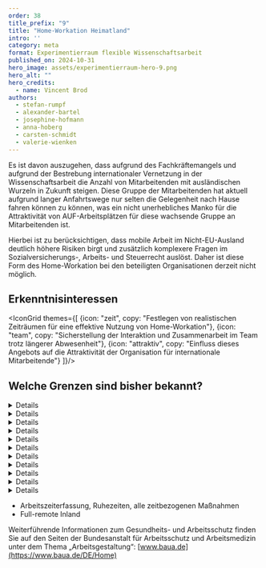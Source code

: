 ```yaml
---
order: 38
title_prefix: "9"
title: "Home-Workation Heimatland"
intro: ''
category: meta
format: Experimentierraum flexible Wissenschaftsarbeit
published_on: 2024-10-31
hero_image: assets/experimentierraum-hero-9.png
hero_alt: ""
hero_credits:
  - name: Vincent Brod
authors:
  - stefan-rumpf
  - alexander-bartel
  - josephine-hofmann
  - anna-hoberg
  - carsten-schmidt
  - valerie-wienken
---
```


Es ist davon auszugehen, dass aufgrund des Fachkräftemangels und aufgrund der Bestrebung internationaler Vernetzung in der Wissenschaftsarbeit die Anzahl von Mitarbeitenden mit ausländischen Wurzeln in Zukunft steigen. Diese Gruppe der Mitarbeitenden hat aktuell aufgrund langer Anfahrtswege nur selten die Gelegenheit nach Hause fahren können zu können, was ein nicht unerhebliches Manko für die Attraktivität von AUF-Arbeitsplätzen für diese wachsende Gruppe an Mitarbeitenden ist.

Hierbei ist zu berücksichtigen, dass mobile Arbeit im Nicht-EU-Ausland deutlich höhere Risiken birgt und zusätzlich komplexere Fragen im Sozialversicherungs-, Arbeits- und Steuerrecht auslöst. Daher ist diese Form des Home-Workation bei den beteiligten Organisationen derzeit nicht möglich.

## Erkenntnisinteressen

<IconGrid themes={[
  {icon: "zeit", copy: "Festlegen von realistischen Zeiträumen für eine effektive Nutzung von Home-Workation"},
  {icon: "team", copy: "Sicherstellung der Interaktion und Zusammenarbeit im Team trotz längerer Abwesenheit"},
  {icon: "attraktiv", copy: "Einfluss dieses Angebots auf die Attraktivität der Organisation für internationale Mitarbeitende"}
]}/>

## Welche Grenzen sind bisher bekannt?

<DetailsGroup>
<Details summary="Technische Grenzen">

- Verfügbarkeit und Leistungsfähigkeit insbesondere IT-technischer Infrastrukturen
- Zeitversatz
- Datenschutz
- IT-Sicherheit

</Details>
<Details summary="Prozessuale Grenzen">

- Zeitverschiebungen aufgrund der jeweiligen Länderverteilung und auftretende Engpässe in der Teamzusammenarbeit

</Details>
<Details summary="Führungs- und teambezogene Grenzen">

- Umgang mit gestörten Kollaborationsprozessen z.B. aufgrund von Zeitverschiebungen
- Evtl. Unterschiede zu deutschen Mitarbeitenden
- Ungerechtigkeitsempfinden

</Details>
<Details summary="Kulturelle Grenzen">

- Keine bekannt

</Details>
<Details summary="Arbeitsrechtliche Grenzen">

- Keine bekannt

</Details>
<Details summary="Krankenversicherungsrechtliche Grenzen">

- Fehlende Abkommen der nationalen Krankenversicherungen zur Übernahme von etwaigen Arzt-/Behandlungskosten. Bei dienstlichem Interesse könnte ggf. eine Entsendebescheinigung beantragt werden, die den KV-Schutz im Inland bestätigt. Dann gälte § 17 V SGB V

</Details>
<Details summary="Steuerrechtliche Grenzen">

- Wo existent: Doppelbesteuerungsabkommen (DBA) bei Überschreibung der 182-Tage-Grenze
- Findet das Arbeiten im Urlaub an mehr als 183 Tagen im Jahr statt und entspricht damit mehr als der Hälfte der regulären Arbeitszeit, entsteht eine Lohnsteuerpflicht in dem Land, in dem die "Workation" durchgeführt wird. Wird weniger als 183 Tage im Ausland gearbeitet, bleibt es u.U. bei Lohnsteuerpflicht in Deutschland.
- Darüber hinaus gilt auch in diesem Erprobungsfeld die Gefahr der Betriebsstätten-Gründung
- Ebenso zu berücksichtigen: Lohnsteuerabführungspflichten des Arbeitgebers

</Details>
<Details summary="Sozialversicherungsrechtliche Grenzen">

- Keine bekannt

</Details>
<Details summary="Tarifvertragliche Grenzen">

- Keine bekannt

</Details>
<Details summary="Gesundheitliche Grenzen">

- Keine bekannt

</Details>
<Details summary="Sonstige Grenzen">

- Zu prüfen, welche lokalen Gesetze einzuhalten sind, ob z.B. die Miete für Home-Office vom Arbeitgeber erstattet werden müsste, etc.
- Exportkontrolle
- Ein großzügigerer Rahmen für Personen aus Drittstaaten würde auch gegen den Gleichbehandlungsgrundsatz verstoßen.

</Details>
</DetailsGroup>

<Callout title="Zu welchen anderen Erprobungsfeldern besteht ein enger Bezug?">

- Arbeitszeiterfassung, Ruhezeiten, alle zeitbezogenen Maßnahmen
- Full-remote Inland

</Callout>

<IconTile to="/experimentierraum-flexible-wissenschaftsarbeit#ortsflexible-arbeitsmoglichkeiten" eyebrow="Zuordnung im Experimentierraum" body="Ortsflexible und attraktive Arbeitsmöglichkeiten (OaA)" icon="place"/>

<Callout>

Weiterführende Informationen zum Gesundheits- und Arbeitsschutz finden Sie auf den Seiten der Bundesanstalt für Arbeitsschutz und Arbeitsmedizin unter dem Thema „Arbeitsgestaltung“: [www.baua.de](https://www.baua.de/DE/Home)

</Callout>

<File file="2024-08-27_Machbarkeitsstudie_Experimentierraum_Webversion-1.pdf" title="Vollständigen Ergebnisbericht herunterladen"/>

